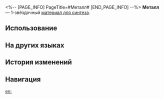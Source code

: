 <%-- [PAGE_INFO]
PageTitle=#Металл#
[END_PAGE_INFO] --%>
{{Предмет Инфобокс
|id          = 180005
|Изображение = Предмет Металл.png
|Тип         = Материал для синтеза
|Инвентарь   = Другие материалы
|Редкость    = 1
|Эффект      = 
|Описание    = Материал для синтеза уровня 1
|Источник1   = [[Разрушаемые предметы на космической станции «Герта»]]
|Источник2   = [[Магазин в Административном районе]]
}}
{{Описание|Вещество, которого много в земной коре и океане.<br />Очень полезно, очень удобно.<br /><br />''«Я был на планете, где местные жители потребляют металлы, чтобы получить сверхспособности. Пожалуйста, не делайте этого дома, так как большинство металлов не усваиваются человеческим организмом».''}}
'''Металл''' — 1-звёздочный [[Материалы для синтеза|материал для синтеза]].

==Использование==
{{Используется в создании}}

==На других языках==
{{На других языках
|en   = Metal
|zhs  = 金属
|zht  = 金屬
|ja   = 金属
|ko   = 금속
|es   = Metal
|fr   = Métal
|ru   = Металл
|th   = Metal
|vi   = Kim Loại
|de   = Metall
|id   = Metal
|pt   = Metal
}}

==История изменений==
{{История изменений|3.5}}

==Навигация==
{{Материалы синтеза Навбокс}}

[[en:]]